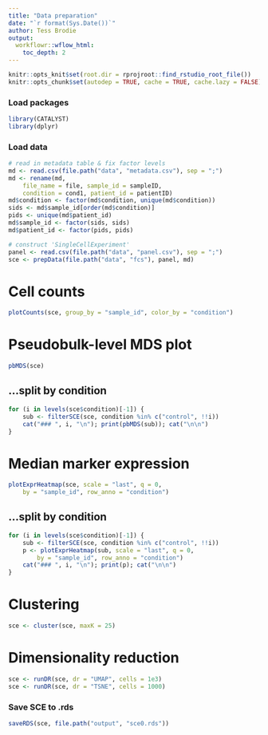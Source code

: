 ---
title: "Data preparation"
date: "`r format(Sys.Date())`"
author: Tess Brodie
output: 
  workflowr::wflow_html:
    toc_depth: 2
---

```{r setup, include = FALSE}
knitr::opts_knit$set(root.dir = rprojroot::find_rstudio_root_file())
knitr::opts_chunk$set(autodep = TRUE, cache = TRUE, cache.lazy = FALSE)
```

### Load packages

```{r load-libs, message = FALSE, warning = FALSE}
library(CATALYST)
library(dplyr)
```

### Load data

```{r load-data}
# read in metadata table & fix factor levels
md <- read.csv(file.path("data", "metadata.csv"), sep = ";")
md <- rename(md, 
    file_name = file, sample_id = sampleID, 
    condition = cond1, patient_id = patientID)
md$condition <- factor(md$condition, unique(md$condition))
sids <- md$sample_id[order(md$condition)]
pids <- unique(md$patient_id)
md$sample_id <- factor(sids, sids)
md$patient_id <- factor(pids, pids)

# construct 'SingleCellExperiment'
panel <- read.csv(file.path("data", "panel.csv"), sep = ";")
sce <- prepData(file.path("data", "fcs"), panel, md)
```

# Cell counts

```{r plotCounts, fig.width = 6, fig.height = 3}
plotCounts(sce, group_by = "sample_id", color_by = "condition")
```

# Pseudobulk-level MDS plot

```{r pbMDS, fig.height = 6, fig.width= 8}
pbMDS(sce)
```

## ...split by condition {.tabset}

```{r pbMDS-condition, results = "asis", fig.height = 4}
for (i in levels(sce$condition)[-1]) {
    sub <- filterSCE(sce, condition %in% c("control", !!i))
    cat("### ", i, "\n"); print(pbMDS(sub)); cat("\n\n")
}
```

# Median marker expression

```{r plotExprHeatmap, fig.width = 10, fig.height = 6}
plotExprHeatmap(sce, scale = "last", q = 0, 
    by = "sample_id", row_anno = "condition")
```

## ...split by condition {.tabset}

```{r plotExprHeatmap-condition, results = "asis", fig.width = 10, fig.height = 3}
for (i in levels(sce$condition)[-1]) {
    sub <- filterSCE(sce, condition %in% c("control", !!i))
    p <- plotExprHeatmap(sub, scale = "last", q = 0, 
        by = "sample_id", row_anno = "condition")
    cat("### ", i, "\n"); print(p); cat("\n\n")
}
```

# Clustering

```{r cluster, message = FALSE}
sce <- cluster(sce, maxK = 25)
```

# Dimensionality reduction

```{r runDR}
sce <- runDR(sce, dr = "UMAP", cells = 1e3)
sce <- runDR(sce, dr = "TSNE", cells = 1000)
```

### Save SCE to .rds

```{r save-data}
saveRDS(sce, file.path("output", "sce0.rds"))
```


